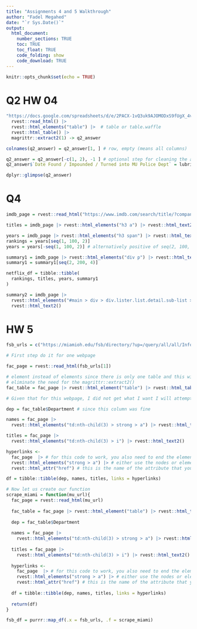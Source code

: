 ```yaml
---
title: "Assignments 4 and 5 Walkthrough"
author: "Fadel Megahed"
date: "`r Sys.Date()`"
output: 
  html_document:
    number_sections: TRUE
    toc: TRUE
    toc_float: TRUE
    code_folding: show
    code_download: TRUE
---
```


```r
knitr::opts_chunk$set(echo = TRUE)
```

# Q2 HW 04

```r
"https://docs.google.com/spreadsheets/d/e/2PACX-1vQ3uk9AJOMODxS9fUgX_4vnEMj-Di7ulkTXWzPUmaHvHbaII63xmKmRu3VaBvOXrwQhtkOUlL9fxLMB/pubhtml?gid=1104208671&single=true" |> 
  rvest::read_html() |> 
  rvest::html_elements("table") |>  # table or table.waffle
  rvest::html_table() |> 
  magrittr::extract2(1) -> q2_answer

colnames(q2_answer) = q2_answer[1, ] # row, empty (means all columns)

q2_answer = q2_answer[-c(1, 2), -1 ] # optional step for cleaning the answer
q2_answer$`Date Found / Impounded / Turned into MU Police Dept` = lubridate::mdy(q2_answer$`Date Found / Impounded / Turned into MU Police Dept`)

dplyr::glimpse(q2_answer)

```


# Q4

```r
imdb_page = rvest::read_html("https://www.imdb.com/search/title/?companies=co0144901")

titles = imdb_page |> rvest::html_elements("h3 a") |> rvest::html_text2()

years = imdb_page |> rvest::html_elements("h3 span") |> rvest::html_text2()
rankings = years[seq(1, 100, 2)]
years = years[-seq(1, 100, 2)] # alternatively positive of seq(2, 100, 2)

summary1 = imdb_page |> rvest::html_elements("div p") |> rvest::html_text2()
summary1 = summary1[seq(2, 200, 4)]

netflix_df = tibble::tibble(
  rankings, titles, years, summary1
)

summary2 = imdb_page |>
  rvest::html_elements("#main > div > div.lister.list.detail.sub-list > div > div > div.lister-item-content > p:nth-child(4)") |> 
  rvest::html_text2()
```



# HW 5

```r
fsb_urls = c("https://miamioh.edu/fsb/directory/?up=/query/all/all/Information%20Systems%20--%20Analytics/all", "https://miamioh.edu/fsb/directory/?up=/query/all/all/Finance/all")

# First step do it for one webpage

fac_page = rvest::read_html(fsb_urls[1])

# element instead of elements since there is only one table and this will
# eliminate the need for the magrittr::extract2()
fac_table = fac_page |> rvest::html_element("table") |> rvest::html_table()

# Given that for this webpage, I did not get what I want I will attempt to read (almost) every column separately

dep = fac_table$Department # since this column was fine

names = fac_page |> 
  rvest::html_elements("td:nth-child(3) > strong > a") |> rvest::html_text2()

titles = fac_page |> 
  rvest::html_elements("td:nth-child(3) > i") |> rvest::html_text2()

hyperlinks <-
  fac_page  |> # for this code to work, you also need to end the element/node at a
  rvest::html_elements("strong > a") |> # either use the nodes or elements func
  rvest::html_attr("href") # this is the name of the attribute that you are pulling

df = tibble::tibble(dep, names, titles, links = hyperlinks)

# Now let us create our function
scrape_miami = function(mu_url){
  fac_page = rvest::read_html(mu_url)
  
  fac_table = fac_page |> rvest::html_element("table") |> rvest::html_table()
  
  dep = fac_table$Department 
  
  names = fac_page |> 
    rvest::html_elements("td:nth-child(3) > strong > a") |> rvest::html_text2()
  
  titles = fac_page |> 
    rvest::html_elements("td:nth-child(3) > i") |> rvest::html_text2()
  
  hyperlinks <-
    fac_page  |> # for this code to work, you also need to end the element/node at a
    rvest::html_elements("strong > a") |> # either use the nodes or elements func
    rvest::html_attr("href") # this is the name of the attribute that you are pulling
  
  df = tibble::tibble(dep, names, titles, links = hyperlinks)
  
  return(df)
}

fsb_df = purrr::map_df(.x = fsb_urls, .f = scrape_miami)

```

